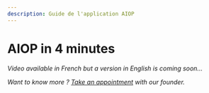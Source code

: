 ```yaml
---
description: Guide de l'application AIOP
---
```



# AIOP in 4 minutes

_Video available in French but a version in English is coming soon..._

_Want to know more ? [Take an appointment](https://calendly.com/valentin-rudloff/aiop-demo) with our founder._